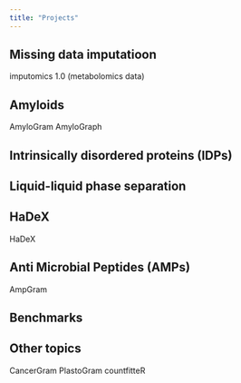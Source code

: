 ```yaml
---
title: "Projects"
---
```


## Missing data imputatioon
imputomics 1.0 (metabolomics data)

## Amyloids
AmyloGram
AmyloGraph

## Intrinsically disordered proteins (IDPs)


## Liquid-liquid phase separation

## HaDeX
HaDeX

## Anti Microbial Peptides (AMPs)
AmpGram

## Benchmarks

## Other topics
CancerGram
PlastoGram
countfitteR
